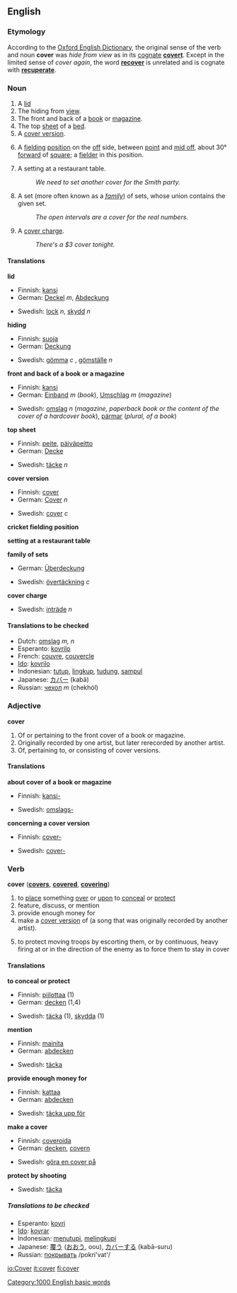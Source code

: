 ==English==

===Etymology===
According to the [[w:Oxford English Dictionary|Oxford English Dictionary]], the original sense of the verb and noun '''cover''' was ''hide from view'' as in its [[cognate]] '''[[covert]]'''.  Except in the limited sense of ''cover again'', the word '''[[recover]]''' is unrelated and is cognate with '''[[recuperate]]'''.

===Noun===
{{en-noun-reg}}

#A [[lid]]
#The hiding from [[view]].
#The front and back of a [[book]] or [[magazine]].
#The top [[sheet]] of a [[bed]].
#A [[cover version]].
#{{cricket}} A [[fielding]] [[position]] on the [[off]] side, between [[point]] and [[mid off]], about 30° [[forward]] of [[square]]; a [[fielder]] in this position.
#A setting at a restaurant table.
#:''We need to set another cover for the Smith party.''
# {{topology}} A set (more often known as a ''[[family]]'') of sets, whose union contains the given set.
#: ''The open intervals are a cover for the real numbers.''
# A [[cover charge]].
#: ''There's a $3 cover tonight.''


====Translations====
'''lid'''
{{top}}
*Finnish: [[kansi]]
*German: [[Deckel]] ''m'', [[Abdeckung]] {{f}} 
{{mid}}
*Swedish: [[lock]] ''n'', [[skydd]] ''n''
{{bottom}}
'''hiding'''
{{top}}
*Finnish: [[suoja]]
*German: [[Deckung]] {{f}}
{{mid}}
*Swedish: [[gömma]] ''c'' , [[gömställe]] ''n''
{{bottom}}
'''front and back of a book or a magazine'''
{{top}}
*Finnish: [[kansi]] 
*German: [[Einband]] ''m'' (''book''), [[Umschlag]] ''m'' (''magazine'')
{{mid}}
*Swedish: [[omslag]] ''n'' (''magazine, paperback book or the content of the cover of a hardcover book''), [[pärmar]] (''plural, of a book'')
{{bottom}}
'''top sheet'''
{{top}}
*Finnish: [[peite]], [[päiväpeitto]]
*German: [[Decke]] {{f}}
{{mid}}
*Swedish: [[täcke]] ''n''
{{bottom}}
'''cover version'''
{{top}}
*Finnish: [[cover#Finnish|cover]]
*German: [[Cover]] ''n''
{{mid}}
*Swedish: [[cover#Swedish|cover]] ''c''
{{bottom}}

'''cricket fielding position'''
{{top}}
{{mid}}
{{bottom}}

'''setting at a restaurant table'''
{{top}}
{{mid}}
{{bottom}}

'''family of sets'''
{{top}}
*German: [[Überdeckung]] {{f}} 
{{mid}}
*Swedish: [[övertäckning]] ''c''
{{bottom}}
'''cover charge'''
{{top}}
{{mid}}
*Swedish: [[inträde]] ''n''
{{bottom}}


==== Translations to be checked ====
{{checktrans}}
*Dutch: [[omslag]] ''m, n''
*Esperanto: [[kovrilo]]
*French: [[couvre]], [[couvercle]]
*[[Ido]]: [[kovrilo]]
*Indonesian: [[tutup]], [[lingkup]], [[tudung]], [[sampul]]
*Japanese: [[カバー]] (kabā)
*Russian: [[чехол]] ''m'' (chekhól)

===Adjective===
'''cover'''

#Of or pertaining to the front cover of a book or magazine.
#Originally recorded by one artist, but later rerecorded by another artist. 
#Of, pertaining to, or consisting of cover versions.

====Translations====
'''about cover of a book or magazine'''
{{top}}
*Finnish: [[kansi-]] 
{{mid}}
*Swedish: [[omslags-]]
{{bottom}}

'''concerning a cover version'''
{{top}}
*Finnish: [[cover-#Finnish|cover-]] 
{{mid}}
*Swedish: [[cover-#Swedish|cover-]]
{{bottom}}


===Verb===
'''cover'''   ('''[[covers]]''', '''[[covered]]''', '''[[covering]]''')

#to [[place]] something [[over]] or [[upon]] to [[conceal]] or [[protect]]
#feature, discuss, or mention
#provide enough money for
#make a [[cover version]] of (a song that was originally recorded by another artist).
# {{military}} to protect moving troops by escorting them, or by continuous, heavy firing at or in the direction of the enemy as to force them to stay in cover

====Translations====
'''to conceal or protect'''
{{top}}
*Finnish: [[piilottaa]] (1)
*German: [[decken]] (1,4)
{{mid}}
*Swedish: [[täcka]] (1), [[skydda]] (1)
{{bottom}}

'''mention'''
{{top}}
*Finnish: [[mainita]]
*German: [[abdecken]]
{{mid}}
*Swedish: [[täcka]]
{{bottom}}

'''provide enough money for'''
{{top}}
*Finnish: [[kattaa]]
*German: [[abdecken]]
{{mid}}
*Swedish: [[täcka upp för]]
{{bottom}}

'''make a cover'''
{{top}}
*Finnish: [[coveroida]] {{colloquial}}
*German: [[decken]],  [[covern]]
{{mid}}
*Swedish: [[göra en cover på]]
{{bottom}}

'''protect by shooting'''
{{top}}
{{mid}}
*Swedish: [[täcka]]
{{bottom}}

=====Translations to be checked=====
*Esperanto: [[kovri]]
*[[Ido]]: [[kovrar]]
*Indonesian: [[tutup|menutupi]], [[lingkup|melingkupi]]
*Japanese: [[覆う]] ([[おおう]], oou), [[カバー]]する (kabā-suru)
*Russian: [[:ru:покрывать|покрывать]] /pokri'vat'/


[[Category:1000 English basic words]]

[[io:Cover]]
[[it:cover]]
[[fi:cover]]